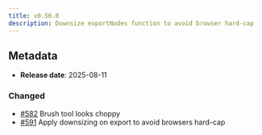 ```yaml
---
title: v0.56.0
description: Downsize exportNodes function to avoid browser hard-cap
---
```


## Metadata

- **Release date**: 2025-08-11

### Changed

- [#582](https://github.com/InditexTech/weavejs/issues/582) Brush tool looks choppy
- [#591](https://github.com/InditexTech/weavejs/issues/591) Apply downsizing on export to avoid browsers hard-cap
